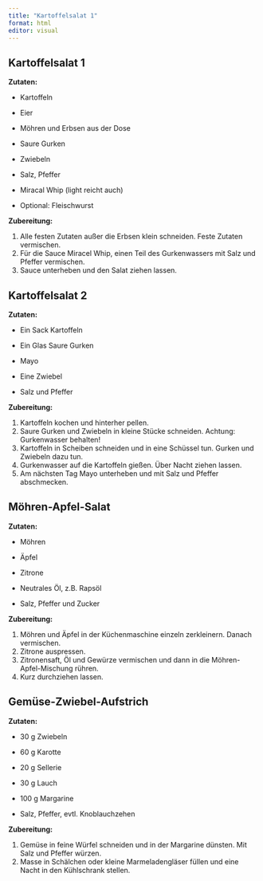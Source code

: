 ```yaml
---
title: "Kartoffelsalat 1"
format: html
editor: visual
---
```


## Kartoffelsalat 1

**Zutaten:**

-   Kartoffeln

-   Eier

-   Möhren und Erbsen aus der Dose

-   Saure Gurken

-   Zwiebeln

-   Salz, Pfeffer

-   Miracal Whip (light reicht auch)

-   Optional: Fleischwurst

**Zubereitung:**

1.  Alle festen Zutaten außer die Erbsen klein schneiden. Feste Zutaten vermischen.
2.  Für die Sauce Miracel Whip, einen Teil des Gurkenwassers mit Salz und Pfeffer vermischen.
3.  Sauce unterheben und den Salat ziehen lassen.

## Kartoffelsalat 2

**Zutaten:**

-   Ein Sack Kartoffeln

-   Ein Glas Saure Gurken

-   Mayo

-   Eine Zwiebel

-   Salz und Pfeffer

**Zubereitung:**

1.  Kartoffeln kochen und hinterher pellen.
2.  Saure Gurken und Zwiebeln in kleine Stücke schneiden. Achtung: Gurkenwasser behalten!
3.  Kartoffeln in Scheiben schneiden und in eine Schüssel tun. Gurken und Zwiebeln dazu tun.
4.  Gurkenwasser auf die Kartoffeln gießen. Über Nacht ziehen lassen.
5.  Am nächsten Tag Mayo unterheben und mit Salz und Pfeffer abschmecken.

## Möhren-Apfel-Salat

**Zutaten:**

-   Möhren

-   Äpfel

-   Zitrone

-   Neutrales Öl, z.B. Rapsöl

-   Salz, Pfeffer und Zucker

**Zubereitung:**

1.  Möhren und Äpfel in der Küchenmaschine einzeln zerkleinern. Danach vermischen.
2.  Zitrone auspressen.
3.  Zitronensaft, Öl und Gewürze vermischen und dann in die Möhren-Apfel-Mischung rühren.
4.  Kurz durchziehen lassen.

## Gemüse-Zwiebel-Aufstrich

**Zutaten:**

-   30 g Zwiebeln

-   60 g Karotte

-   20 g Sellerie

-   30 g Lauch

-   100 g Margarine

-   Salz, Pfeffer, evtl. Knoblauchzehen

**Zubereitung:**

1.  Gemüse in feine Würfel schneiden und in der Margarine dünsten. Mit Salz und Pfeffer würzen.
2.  Masse in Schälchen oder kleine Marmeladengläser füllen und eine Nacht in den Kühlschrank stellen.
